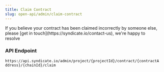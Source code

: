 ```yaml
---
title: Claim Contract
slug: open-api/admin/claim-contract
---
```



<Note>
  If you believe your contract has been claimed incorrectly by someone else, please [get in touch](https://syndicate.io/contact-us), we're happy to resolve
</Note>

### API Endpoint

`https://api.syndicate.io/admin/project/{projectId}/contract/{contractAddress}/{chainId}/claim`
